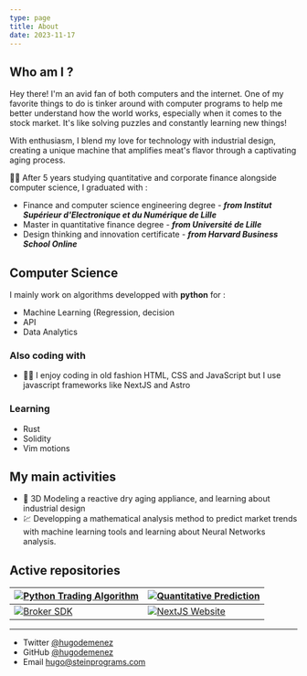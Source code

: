 ```yaml
---
type: page
title: About
date: 2023-11-17
---
```


## Who am I ?

Hey there! 
I'm an avid fan of both computers and the internet. 
One of my favorite things to do is tinker around with computer programs to help me better understand how the world works, especially when it comes to the stock market.
It's like solving puzzles and constantly learning new things!

With enthusiasm, I blend my love for technology with industrial design, creating a unique machine that amplifies meat's flavor through a captivating aging process.

:man_student: After 5 years studying quantitative and corporate finance alongside computer science, I graduated with :
* Finance and computer science engineering degree - ***from Institut Supérieur d'Electronique et du Numérique de Lille***
* Master in quantitative finance degree - ***from Université de Lille***
* Design thinking and innovation certificate - ***from Harvard Business School Online***

## Computer Science

I mainly work on algorithms developped with **python** for :

* Machine Learning (Regression, decision
* API
* Data Analytics

### Also coding with

* :man_technologist: I enjoy coding in old fashion HTML, CSS and JavaScript but I use javascript frameworks like NextJS and Astro

### Learning

* Rust
* Solidity
* Vim motions

## My main activities

* :rocket: 3D Modeling a reactive dry aging appliance, and learning about industrial design
* :chart: Developping a mathematical analysis method to predict market trends with machine learning tools and learning about Neural Networks analysis.

## Active repositories

|[![Python Trading Algorithm](assets/base_python_architecture.png)](https://github.com/SteinPrograms/base-python-architecture)|[![Quantitative Prediction](assets/pattern_recognition_strategy.png)](https://github.com/FinancialForecastingProject/PatternRecognitionStrategy.git)|
| ------------- | ------------- |
|[![Broker SDK](assets/python_brokers_api.png)](https://github.com/hugodemenez/Python_Brokers_API)|[![NextJS Website](assets/steinprograms-website.png)](https://github.com/hugodemenez/steinprograms-website)|

---

- Twitter [@hugodemenez](https://twitter.com/hugodemenez)
- GitHub [@hugodemenez](https://github.com/hugodemenez)
- Email hugo@steinprograms.com
